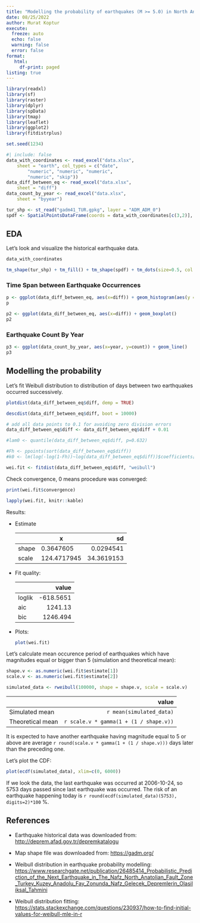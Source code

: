 ```yaml
---
title: "Modelling the probability of earthquakes (M >= 5.0) in North Anatolian Fault Zone"
date: 08/25/2022
author: Murat Koptur
execute:
  freeze: auto
  echo: false
  warning: false
  error: false
format: 
   html:
     df-print: paged
listing: true
---
```


```r
library(readxl)
library(sf)
library(raster)
library(dplyr)
library(spData)
library(tmap)    
library(leaflet)
library(ggplot2)
library(fitdistrplus)

set.seed(1234)
```

```r
#| include: false
data_with_coordinates <- read_excel("data.xlsx", 
    sheet = "earth", col_types = c("date", 
        "numeric", "numeric", "numeric", 
        "numeric", "skip"))
data_diff_between_eq <- read_excel("data.xlsx", 
    sheet = "diff")
data_count_by_year <- read_excel("data.xlsx", 
    sheet = "byyear")

tur_shp <- st_read("gadm41_TUR.gpkg", layer = "ADM_ADM_0")
spdf <- SpatialPointsDataFrame(coords = data_with_coordinates[c(3,2)], data = data_with_coordinates)
```

## EDA

Let's look and visualize the historical earthquake data.

```r
data_with_coordinates
```

```r
tm_shape(tur_shp) + tm_fill() + tm_shape(spdf) + tm_dots(size=0.5, col = "magnitude", alpha=0.4)
```

### Time Span between Earthquake Occurrences

```r
p <- ggplot(data_diff_between_eq, aes(x=diff)) + geom_histogram(aes(y = ..density..)) + geom_density()
p
```

```r
p2 <- ggplot(data_diff_between_eq, aes(x=diff)) + geom_boxplot()
p2
```

### Earthquake Count By Year

```r
p3 <- ggplot(data_count_by_year, aes(x=year, y=count)) + geom_line()
p3
```

## Modelling the probability

Let's fit Weibull distribution to distribution of days between two earthquakes occurred successively.

```r
plotdist(data_diff_between_eq$diff, demp = TRUE)
```

```r
descdist(data_diff_between_eq$diff, boot = 10000)
```

```r
# add all data points to 0.1 for avoiding zero division errors
data_diff_between_eq$diff <- data_diff_between_eq$diff + 0.01

#lam0 <- quantile(data_diff_between_eq$diff, p=0.632)

#Fh <- ppoints(sort(data_diff_between_eq$diff))
#k0 <- lm(log(-log(1-Fh))~log(data_diff_between_eq$diff))$coefficients[2]

wei.fit <- fitdist(data_diff_between_eq$diff, "weibull")
```
Check convergence, 0 means procedure was converged:

```r
print(wei.fit$convergence)
```

```r
lapply(wei.fit, knitr::kable)
```

Results:

* Estimate

  |      |           x|          sd|
  |:-----|------------|-----------:|
  |shape |   0.3647605|   0.0294541|
  |scale | 124.4717945|  34.3619153|
  
* Fit quality:

  |       |       value|
  |:------|-----------:|
  |loglik |   -618.5651|
  |aic    |     1241.13|
  |bic    |    1246.494|
  
* Plots:
  
  ```r
  plot(wei.fit)
  ```   

Let's calculate mean occurence period of earthquakes which have magnitudes equal or bigger than 5 (simulation and theoretical mean):

```r
shape.v <- as.numeric(wei.fit$estimate[1])
scale.v <- as.numeric(wei.fit$estimate[2])

simulated_data <- rweibull(100000, shape = shape.v, scale = scale.v)
```

|                   |                                 value|
|:------------------|-------------------------------------:|
|Simulated mean     |              `r mean(simulated_data)`|
|Theoretical mean   |`r scale.v * gamma(1 + (1 / shape.v))`|

It is expected to have another earthquake having magnitude equal to 5 or above are average `r round(scale.v * gamma(1 + (1 / shape.v)))` days later than the preceding one.

Let's plot the CDF:

```r
plot(ecdf(simulated_data), xlim=c(0, 6000))
```

If we look the data, the last earthquake was occurred at 2006-10-24, so 5753 days passed since last earthquake was occurred. The risk of an earthquake happening today is `r round(ecdf(simulated_data)(5753), digits=2)*100` %.

## References

-   Earthquake historical data was downloaded from: <http://deprem.afad.gov.tr/depremkatalogu>

-   Map shape file was downloaded from: <https://gadm.org/>

-   Weibull distribution in earthquake probability modelling: <https://www.researchgate.net/publication/26485414_Probabilistic_Prediction_of_the_Next_Earthquake_in_The_Nafz_North_Anatolian_Fault_Zone_Turkey_Kuzey_Anadolu_Fay_Zonunda_Nafz_Gelecek_Depremlerin_Olasiliksal_Tahmini>

-   Weibull distribution fitting: <https://stats.stackexchange.com/questions/230937/how-to-find-initial-values-for-weibull-mle-in-r>
